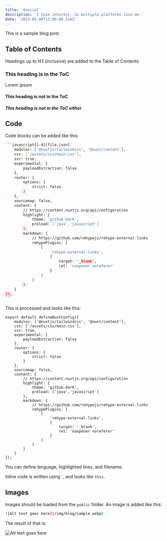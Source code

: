 ```yaml
---
title: 'Asocial'
description: 'I lose interest, so multiple platforms lose me.'
date: '2023-05-08T12:00:00.516Z'
---
```


This is a sample blog post.

## Table of Contents

Headings up to H3 (inclusive) are added to the Table of Contents

### This heading is in the ToC

Lorem ipsum

#### This heading is not in the ToC

##### This heading is not in the ToC either

## Code

Code blocks can be added like this:

````bash
```javascript{1-4}[file.json]
    modules: ['@nuxtjs/tailwindcss', '@nuxt/content'],
    css: ['/assets/css/main.css'],
    ssr: true,
    experimental: {
        payloadExtraction: false
    },
    router: {
        options: {
            strict: false
        }
    },
    sourcemap: false,
    content: {
        // https://content.nuxtjs.org/api/configuration
        highlight: {
            theme: 'github-dark',
            preload: ['java','javascript']
        },
        markdown: {
            // https://github.com/rehypejs/rehype-external-links
            rehypePlugins: [
                [
                    'rehype-external-links',
                    {
                        target: '_blank',
                        rel: 'noopener noreferer'
                    }
                ]
            ]
        }
    }
});
```    
````

This is processed and looks like this:

```javascript{1-4,6}[file.json]
export default defineNuxtConfig({
    modules: ['@nuxtjs/tailwindcss', '@nuxt/content'],
    css: ['/assets/css/main.css'],
    ssr: true,
    experimental: {
        payloadExtraction: false
    },
    router: {
        options: {
            strict: false
        }
    },
    sourcemap: false,
    content: {
        // https://content.nuxtjs.org/api/configuration
        highlight: {
            theme: 'github-dark',
            preload: ['java','javascript']
        },
        markdown: {
            // https://github.com/rehypejs/rehype-external-links
            rehypePlugins: [
                [
                    'rehype-external-links',
                    {
                        target: '_blank',
                        rel: 'noopener noreferer'
                    }
                ]
            ]
        }
    }
});
```

You can define language, highlighted lines, and filename.

Inline code is written using \`, and looks like `this`.

## Images

Images should be loaded from the `public` folder. An image is added like this:

```bash
![Alt text goes here](/img/blog/sample.webp)
```

The result of that is:

![Alt text goes here](/img/blog/sample.webp)
